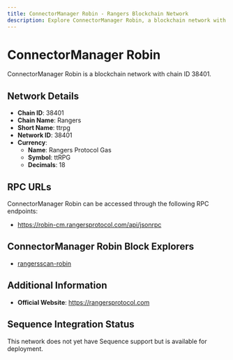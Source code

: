 ```yaml
--- 
title: ConnectorManager Robin - Rangers Blockchain Network
description: Explore ConnectorManager Robin, a blockchain network with chain ID 38401. Learn about its native currency, Rangers Protocol Gas, and how to interact with the network.
---
```


# ConnectorManager Robin

ConnectorManager Robin is a blockchain network with chain ID 38401.

## Network Details

- **Chain ID**: 38401
- **Chain Name**: Rangers
- **Short Name**: ttrpg
- **Network ID**: 38401
- **Currency**: 
  - **Name**: Rangers Protocol Gas
  - **Symbol**: ttRPG
  - **Decimals**: 18

## RPC URLs

ConnectorManager Robin can be accessed through the following RPC endpoints:

- https://robin-cm.rangersprotocol.com/api/jsonrpc

## ConnectorManager Robin Block Explorers

- [rangersscan-robin](https://robin-rangersscan.rangersprotocol.com)

## Additional Information

- **Official Website**: https://rangersprotocol.com

## Sequence Integration Status

This network does not yet have Sequence support but is available for deployment.
